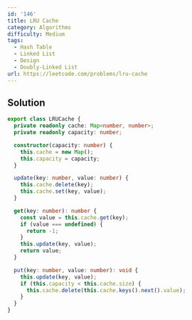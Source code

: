 ```yaml
---
id: '146'
title: LRU Cache
category: Algorithms
difficulty: Medium
tags:
  - Hash Table
  - Linked List
  - Design
  - Doubly-Linked List
url: https://leetcode.com/problems/lru-cache
---
```


## Solution

```typescript showLineNumbers
export class LRUCache {
  private readonly cache: Map<number, number>;
  private readonly capacity: number;

  constructor(capacity: number) {
    this.cache = new Map();
    this.capacity = capacity;
  }

  update(key: number, value: number) {
    this.cache.delete(key);
    this.cache.set(key, value);
  }

  get(key: number): number {
    const value = this.cache.get(key);
    if (value === undefined) {
      return -1;
    }
    this.update(key, value);
    return value;
  }

  put(key: number, value: number): void {
    this.update(key, value);
    if (this.capacity < this.cache.size) {
      this.cache.delete(this.cache.keys().next().value);
    }
  }
}
```
